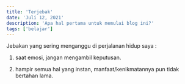 ```yaml
---
title: 'Terjebak'
date: 'Juli 12, 2021'
description: 'Apa hal pertama untuk memulai blog ini?'
tags: ['belajar']
---
```


Jebakan yang sering menganggu di perjalanan hidup saya :
1. saat emosi, jangan mengambil keputusan.

2. hampir semua hal yang instan, manfaat/kenikmatannya pun tidak bertahan lama.